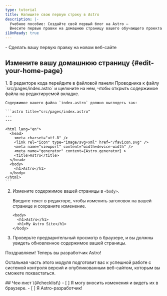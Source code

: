 ```yaml
---
type: tutorial
title: Напишите свою первую строку в Astro
description: |-
  Учебное пособие: Создайте свой первый блог на Astro —
  Внесите первые правки на домашнюю страницу вашего обучающего проекта
i18nReady: true
---
```




<PreCheck>
 - Сделать вашу первую правку на новом веб-сайте
</PreCheck>

## Измените вашу домашнюю страницу \{#edit-your-home-page\}

<Steps>
1. В редакторе кода перейдите в файловой панели Проводника к файлу `src/pages/index.astro` и щелкните на нем, чтобы открыть содержимое файла на редактируемой вкладке.

    Содержимое вашего файла `index.astro` должно выглядеть так:

    ```astro title="src/pages/index.astro"
    ---
    ---

    <html lang="en">
      <head>
        <meta charset="utf-8" />
        <link rel="icon" type="image/svg+xml" href="/favicon.svg" />
        <meta name="viewport" content="width=device-width" />
        <meta name="generator" content={Astro.generator} >
        <title>Astro</title>
      </head>
      <body>
        <h1>Astro</h1>
      </body>
    </html>
    ```
    
2. Измените содержимое вашей страницы в `<body>`.

    Введите текст в редакторе, чтобы изменить заголовок на вашей странице и сохраните изменение.

    ```astro title="src/pages/index.astro" del={2} ins={3}
    <body>
      <h1>Astro</h1>
      <h1>My Astro Site</h1>
    </body>
    ```
    
3. Проверьте предварительный просмотр в браузере, и вы должны увидеть обновленное содержимое вашей страницы.
</Steps>

Поздравляем! Теперь вы разработчик Astro!

Остальная часть этого модуля подготовит вас к успешной работе с системой контроля версий и опубликованным веб-сайтом, которым вы сможете похвастаться.



<Box icon="check-list">
## Чек-лист \{#checklist\}

<Checklist>
- [ ] Я могу вносить изменения и видеть их в браузере.
- [ ] Я Astro-разработчик!
</Checklist>
</Box>    
